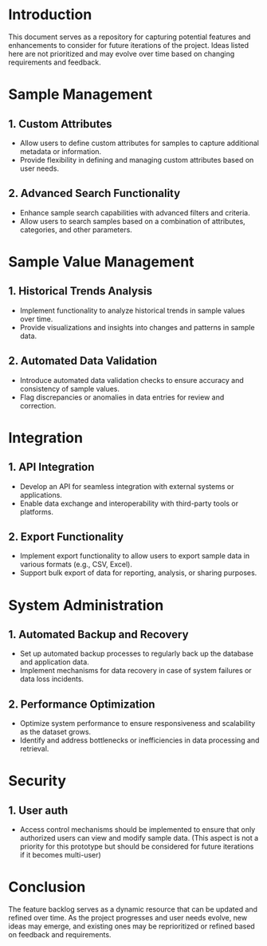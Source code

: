# Introduction

This document serves as a repository for capturing potential features and enhancements to consider for future iterations of the project. Ideas listed here are not prioritized and may evolve over time based on changing requirements and feedback.

# Sample Management

## 1. Custom Attributes

-   Allow users to define custom attributes for samples to capture additional metadata or information.
-   Provide flexibility in defining and managing custom attributes based on user needs.

## 2. Advanced Search Functionality

-   Enhance sample search capabilities with advanced filters and criteria.
-   Allow users to search samples based on a combination of attributes, categories, and other parameters.

# Sample Value Management

## 1. Historical Trends Analysis

-   Implement functionality to analyze historical trends in sample values over time.
-   Provide visualizations and insights into changes and patterns in sample data.

## 2. Automated Data Validation

-   Introduce automated data validation checks to ensure accuracy and consistency of sample values.
-   Flag discrepancies or anomalies in data entries for review and correction.

# Integration

## 1. API Integration

-   Develop an API for seamless integration with external systems or applications.
-   Enable data exchange and interoperability with third-party tools or platforms.

## 2. Export Functionality

-   Implement export functionality to allow users to export sample data in various formats (e.g., CSV, Excel).
-   Support bulk export of data for reporting, analysis, or sharing purposes.

# System Administration

## 1. Automated Backup and Recovery

-   Set up automated backup processes to regularly back up the database and application data.
-   Implement mechanisms for data recovery in case of system failures or data loss incidents.

## 2. Performance Optimization

-   Optimize system performance to ensure responsiveness and scalability as the dataset grows.
-   Identify and address bottlenecks or inefficiencies in data processing and retrieval.

# Security

## 1. User auth

- Access control mechanisms should be implemented to ensure that only authorized users can view and modify sample data. (This aspect is not a priority for this prototype but should be considered for future iterations if it becomes multi-user)

# Conclusion

The feature backlog serves as a dynamic resource that can be updated and refined over time. As the project progresses and user needs evolve, new ideas may emerge, and existing ones may be reprioritized or refined based on feedback and requirements.
